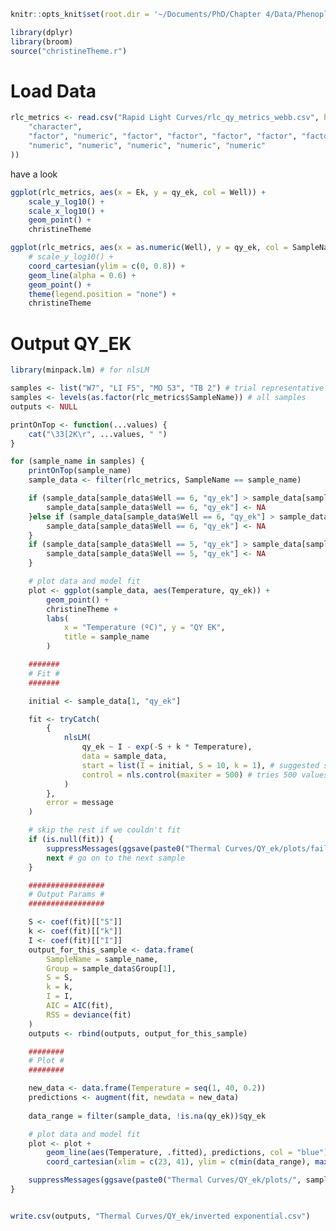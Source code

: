 ```r
knitr::opts_knit$set(root.dir = '~/Documents/PhD/Chapter 4/Data/Phenoplate data/R analysis')
```

```r
library(dplyr)
library(broom)
source("christineTheme.r")
```

# Load Data
```r
rlc_metrics <- read.csv("Rapid Light Curves/rlc_qy_metrics_webb.csv", header = TRUE, colClasses = c(
    "character",
    "factor", "numeric", "factor", "factor", "factor", "factor", "factor", "factor",
    "numeric", "numeric", "numeric", "numeric", "numeric"
))
```

have a look
```R
ggplot(rlc_metrics, aes(x = Ek, y = qy_ek, col = Well)) +
    scale_y_log10() +
    scale_x_log10() +
    geom_point() +
    christineTheme

ggplot(rlc_metrics, aes(x = as.numeric(Well), y = qy_ek, col = SampleName)) +
    # scale_y_log10() +
    coord_cartesian(ylim = c(0, 0.8)) +
    geom_line(alpha = 0.6) +
    geom_point() +
    theme(legend.position = "none") +
    christineTheme
```

# Output QY_EK
```r
library(minpack.lm) # for nlsLM

samples <- list("W7", "LI F5", "MO S3", "TB 2") # trial representative samples
samples <- levels(as.factor(rlc_metrics$SampleName)) # all samples
outputs <- NULL

printOnTop <- function(...values) {
    cat("\33[2K\r", ...values, " ")
}

for (sample_name in samples) {
    printOnTop(sample_name)
    sample_data <- filter(rlc_metrics, SampleName == sample_name)

    if (sample_data[sample_data$Well == 6, "qy_ek"] > sample_data[sample_data$Well == 5, "qy_ek"]) {
        sample_data[sample_data$Well == 6, "qy_ek"] <- NA
    }else if (sample_data[sample_data$Well == 6, "qy_ek"] > sample_data[sample_data$Well == 4, "qy_ek"]) {
        sample_data[sample_data$Well == 6, "qy_ek"] <- NA
    }
    if (sample_data[sample_data$Well == 5, "qy_ek"] > sample_data[sample_data$Well == 4, "qy_ek"]) {
        sample_data[sample_data$Well == 5, "qy_ek"] <- NA
    }

    # plot data and model fit
    plot <- ggplot(sample_data, aes(Temperature, qy_ek)) +
        geom_point() +
        christineTheme +
        labs(
            x = "Temperature (ºC)", y = "QY EK",
            title = sample_name
        )

    #######
    # Fit #
    #######

    initial <- sample_data[1, "qy_ek"]

    fit <- tryCatch(
        {
            nlsLM(
                qy_ek ~ I - exp(-S + k * Temperature),
                data = sample_data,
                start = list(I = initial, S = 10, k = 1), # suggested start values the make sense with my data
                control = nls.control(maxiter = 500) # tries 500 values to find the best fit
            )
        },
        error = message
    )

    # skip the rest if we couldn't fit
    if (is.null(fit)) {
        suppressMessages(ggsave(paste0("Thermal Curves/QY_ek/plots/failed/", sample_name, ".png"), plot))
        next # go on to the next sample
    }

    #################
    # Output Params #
    #################

    S <- coef(fit)[["S"]]
    k <- coef(fit)[["k"]]
    I <- coef(fit)[["I"]]
    output_for_this_sample <- data.frame(
        SampleName = sample_name,
        Group = sample_data$Group[1],
        S = S,
        k = k,
        I = I,
        AIC = AIC(fit),
        RSS = deviance(fit)
    )
    outputs <- rbind(outputs, output_for_this_sample)

    ########
    # Plot #
    ########

    new_data <- data.frame(Temperature = seq(1, 40, 0.2))
    predictions <- augment(fit, newdata = new_data)
    
    data_range = filter(sample_data, !is.na(qy_ek))$qy_ek

    # plot data and model fit
    plot <- plot +
        geom_line(aes(Temperature, .fitted), predictions, col = "blue") +
        coord_cartesian(xlim = c(23, 41), ylim = c(min(data_range), max(data_range)))

    suppressMessages(ggsave(paste0("Thermal Curves/QY_ek/plots/", sample_name, ".png"), plot))
}


write.csv(outputs, "Thermal Curves/QY_ek/inverted exponential.csv")
```

